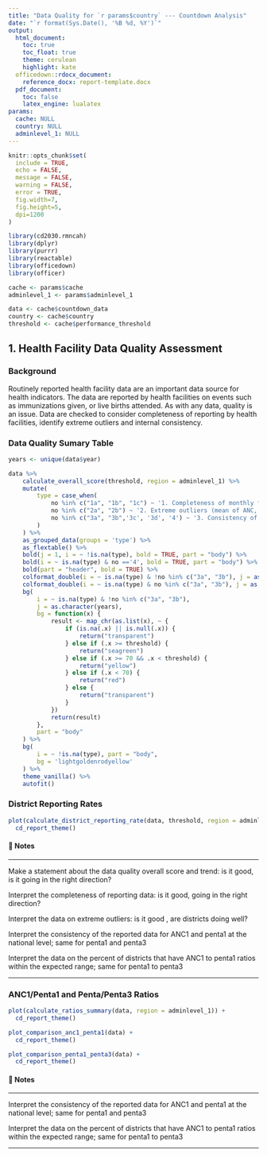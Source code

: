```yaml
---
title: "Data Quality for `r params$country` --- Countdown Analysis"
date: "`r format(Sys.Date(), '%B %d, %Y')`"
output: 
  html_document:
    toc: true
    toc_float: true
    theme: cerulean
    highlight: kate
  officedown::rdocx_document:
    reference_docx: report-template.docx
  pdf_document:
    toc: false
    latex_engine: lualatex
params:
  cache: NULL
  country: NULL
  adminlevel_1: NULL
---
```


```r
knitr::opts_chunk$set(
  include = TRUE,
  echo = FALSE,
  message = FALSE,
  warning = FALSE,
  error = TRUE,
  fig.width=7, 
  fig.height=5, 
  dpi=1200
)

library(cd2030.rmncah)
library(dplyr)
library(purrr)
library(reactable)
library(officedown)
library(officer)

cache <- params$cache
adminlevel_1 <- params$adminlevel_1

data <- cache$countdown_data
country <- cache$country
threshold <- cache$performance_threshold
```

## 1. Health Facility Data Quality Assessment {-}

### Background

Routinely reported health facility data are an important data source for health
indicators. The data are reported by health facilities on events such as immunizations
given, or live births attended. As with any data, quality is an issue. Data are checked
to consider completeness of reporting by health facilities, identify extreme outliers
and internal consistency. 

### Data Quality Sumary Table

```r
years <- unique(data$year)

data %>%
	calculate_overall_score(threshold, region = adminlevel_1) %>%
	mutate(
		type = case_when(
			no %in% c("1a", "1b", "1c") ~ '1. Completeness of monthly facility reporting (mean of ANC, delivery, immunization, OPD)',
			no %in% c("2a", "2b") ~ '2. Extreme outliers (mean of ANC, delivery, immunization, OPD)',
			no %in% c("3a", "3b",'3c', '3d', '4') ~ '3. Consistency of annual reporting'
		)
	) %>%
	as_grouped_data(groups = 'type') %>%
	as_flextable() %>%
	bold(j = 1, i = ~ !is.na(type), bold = TRUE, part = "body") %>%
	bold(i = ~ is.na(type) & no =='4', bold = TRUE, part = "body") %>%
	bold(part = "header", bold = TRUE) %>%
	colformat_double(i = ~ is.na(type) & !no %in% c("3a", "3b"), j = as.character(years), digits = 0, big.mark = ",") %>%
	colformat_double(i = ~ is.na(type) & no %in% c("3a", "3b"), j = as.character(years), digits = 2) %>%
	bg(
		i = ~ is.na(type) & !no %in% c("3a", "3b"),
		j = as.character(years),
		bg = function(x) {
			result <- map_chr(as.list(x), ~ {
				if (is.na(.x) || is.null(.x)) {
					return("transparent")
				} else if (.x >= threshold) {
					return("seagreen")
				} else if (.x >= 70 && .x < threshold) {
					return("yellow")
				} else if (.x < 70) {
					return("red")
				} else {
					return("transparent")
				}
			})
			return(result)
		},
		part = "body"
	) %>%
	bg(
		i = ~ !is.na(type), part = "body",
		bg = 'lightgoldenrodyellow'
	) %>%
	theme_vanilla() %>%
	autofit()
```

### District Reporting Rates

```r
plot(calculate_district_reporting_rate(data, threshold, region = adminlevel_1)) +
  cd_report_theme()
```

#### 📝 Notes 

::: {custom-style="Style1"}

---

Make a statement about the data quality overall score and trend: is it good, is it going in the right direction?

Interpret the completeness of reporting data: is it good, going in the right direction?

Interpret the data on extreme outliers: is it good , are districts doing well?

Interpret the consistency of the reported data for ANC1 and penta1 at the national level; same for penta1 and penta3

Interpret the data on the percent of districts that have ANC1 to penta1 ratios within the expected range; same for penta1 to penta3

---

:::


\newpage

### ANC1/Penta1 and Penta/Penta3 Ratios

```r
plot(calculate_ratios_summary(data, region = adminlevel_1)) +
  cd_report_theme()
```

```r
plot_comparison_anc1_penta1(data) +
  cd_report_theme()
```

```r
plot_comparison_penta1_penta3(data) +
  cd_report_theme()
```

#### 📝 Notes 

::: {custom-style="Style1"}

---

Interpret the consistency of the reported data for ANC1 and penta1 at the national level; same for penta1 and penta3

Interpret the data on the percent of districts that have ANC1 to penta1 ratios within the expected range; same for penta1 to penta3

---

:::

